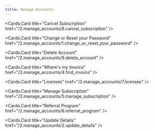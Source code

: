 ```yaml
---
title: Manage Accounts
--- 
```



 
<Cards>
  <Cards.Card
    title="Automatic Renewal"
    href="/2.manage_accounts/3.automatic_renewal"
  />

  <Cards.Card
    title="Cancel Subscription"
    href="/2.manage_accounts/8.cancel_subscription"
  />

  <Cards.Card
    title="Change or Reset your Password"
    href="/2.manage_accounts/1.change_or_reset_your_password"
  />

  <Cards.Card
    title="Delete Account"
    href="/2.manage_accounts/9.delete_account"
  />

  <Cards.Card
    title="Where's my Invoice"
    href="/2.manage_accounts/4.find_invoice"
  />

  <Cards.Card
    title="Licenses"
    href="/2.manage_accounts/7.licenses"
  />

   <Cards.Card
    title="Manage Subscription"
    href="/2.manage_accounts/5.manage_subscription"
  />

  <Cards.Card
    title="Referral Program"
    href="/2.manage_accounts/6.referral_program"
  />

  <Cards.Card
    title="Update Details"
    href="/2.manage_accounts/2.update_details"
  />
</Cards>